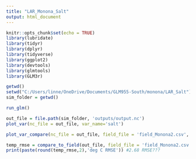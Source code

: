 ```yaml
---
title: "LAR_Monona_Salt"
output: html_document
---
```


```r
knitr::opts_chunk$set(echo = TRUE)
library(lubridate)
library(tidyr)
library(dplyr)
library(tidyverse)
library(ggplot2)
library(devtools)
library(glmtools)
library(GLM3r)


```



```r
getwd()
setwd("C:/Users/linne/OneDrive/Documents/GLM955-South/monona/LAR_Salt")
sim_folder = getwd()

run_glm()

out_file = file.path(sim_folder, 'outputs/output.nc')
plot_var(nc_file = out_file, var_name='salt')

plot_var_compare(nc_file = out_file, field_file = 'field_Monona2.csv', var_name = 'temp')

temp_rmse = compare_to_field(out_file, field_file = 'field_Monona2.csv', metric='water.temperature', as_value=F)
print(paste(round(temp_rmse,2),'deg C RMSE')) #2.68 RMSE???


```